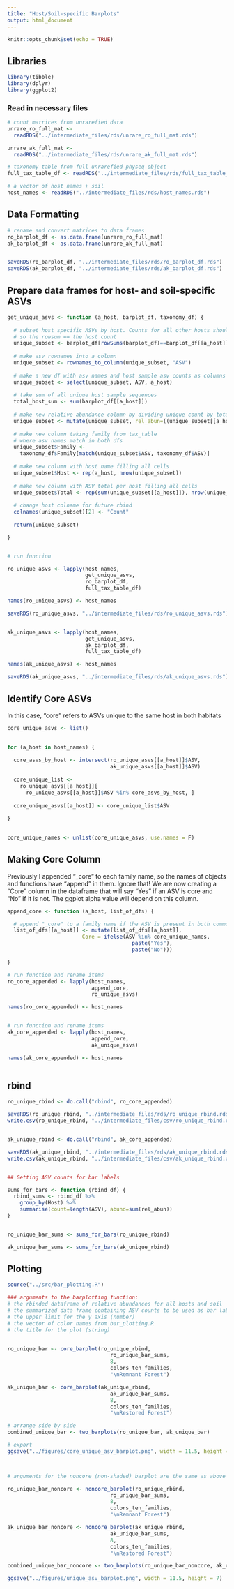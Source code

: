 ```yaml
---
title: "Host/Soil-specific Barplots"
output: html_document
---
```


```r
knitr::opts_chunk$set(echo = TRUE)
```

## Libraries

```r

library(tibble)
library(dplyr)
library(ggplot2)

```

### Read in necessary files

```r

# count matrices from unrarefied data
unrare_ro_full_mat <-
  readRDS("../intermediate_files/rds/unrare_ro_full_mat.rds")

unrare_ak_full_mat <-
  readRDS("../intermediate_files/rds/unrare_ak_full_mat.rds")

# taxonomy table from full unrarefied physeq object 
full_tax_table_df <- readRDS("../intermediate_files/rds/full_tax_table_df.rds")

# a vector of host names + soil
host_names <- readRDS("../intermediate_files/rds/host_names.rds")

```

## Data Formatting

```r

# rename and convert matrices to data frames
ro_barplot_df <- as.data.frame(unrare_ro_full_mat)
ak_barplot_df <- as.data.frame(unrare_ak_full_mat)


saveRDS(ro_barplot_df, "../intermediate_files/rds/ro_barplot_df.rds")
saveRDS(ak_barplot_df, "../intermediate_files/rds/ak_barplot_df.rds")


```

## Prepare data frames for host- and soil-specific ASVs

```r

get_unique_asvs <- function (a_host, barplot_df, taxonomy_df) {
  
  # subset host specific ASVs by host. Counts for all other hosts should be 0, 
  # so the rowsum == the host count
  unique_subset <- barplot_df[rowSums(barplot_df)==barplot_df[[a_host]],]
  
  # make asv rownames into a column
  unique_subset <- rownames_to_column(unique_subset, "ASV")
  
  # make a new df with asv names and host sample asv counts as columns
  unique_subset <- select(unique_subset, ASV, a_host)
  
  # take sum of all unique host sample sequences
  total_host_sum <- sum(barplot_df[[a_host]])
  
  # make new relative abundance column by dividing unique count by total
  unique_subset <- mutate(unique_subset, rel_abun=((unique_subset[[a_host]] / total_host_sum) * 100))
  
  # make new column taking family from tax_table 
  # where asv names match in both dfs
  unique_subset$Family <- 
    taxonomy_df$Family[match(unique_subset$ASV, taxonomy_df$ASV)]
  
  # make new column with host name filling all cells
  unique_subset$Host <- rep(a_host, nrow(unique_subset))
  
  # make new column with ASV total per host filling all cells
  unique_subset$Total <- rep(sum(unique_subset[[a_host]]), nrow(unique_subset))
  
  # change host colname for future rbind
  colnames(unique_subset)[2] <- "Count"
  
  return(unique_subset)

}


# run function

ro_unique_asvs <- lapply(host_names, 
                         get_unique_asvs, 
                         ro_barplot_df, 
                         full_tax_table_df)

names(ro_unique_asvs) <- host_names

saveRDS(ro_unique_asvs, "../intermediate_files/rds/ro_unique_asvs.rds")


ak_unique_asvs <- lapply(host_names, 
                         get_unique_asvs, 
                         ak_barplot_df, 
                         full_tax_table_df)

names(ak_unique_asvs) <- host_names

saveRDS(ak_unique_asvs, "../intermediate_files/rds/ak_unique_asvs.rds")

```

## Identify Core ASVs

In this case, "core" refers to ASVs unique to the same host in both habitats

```r

core_unique_asvs <- list()

  
for (a_host in host_names) {
  
  core_asvs_by_host <- intersect(ro_unique_asvs[[a_host]]$ASV,
                                 ak_unique_asvs[[a_host]]$ASV)
  
  core_unique_list <- 
    ro_unique_asvs[[a_host]][
      ro_unique_asvs[[a_host]]$ASV %in% core_asvs_by_host, ]
  
  core_unique_asvs[[a_host]] <- core_unique_list$ASV
  
}
  

core_unique_names <- unlist(core_unique_asvs, use.names = F)


```

## Making Core Column

Previously I appended "_core" to each family name, so the names of objects and functions have "append" in them. Ignore that! We are now creating a "Core" column in the dataframe that will say "Yes" if an ASV is core and "No" if it is not. The ggplot alpha value will depend on this column.

```r

append_core <- function (a_host, list_of_dfs) {

  # append "_core" to a family name if the ASV is present in both communities
  list_of_dfs[[a_host]] <- mutate(list_of_dfs[[a_host]],
                        Core = ifelse(ASV %in% core_unique_names,
                                        paste("Yes"),
                                        paste("No")))

}

# run function and rename items
ro_core_appended <- lapply(host_names, 
                           append_core,
                           ro_unique_asvs)

names(ro_core_appended) <- host_names


# run function and rename items
ak_core_appended <- lapply(host_names, 
                           append_core,
                           ak_unique_asvs)

names(ak_core_appended) <- host_names



```

## rbind

```r

ro_unique_rbind <- do.call("rbind", ro_core_appended)

saveRDS(ro_unique_rbind, "../intermediate_files/rds/ro_unique_rbind.rds")
write.csv(ro_unique_rbind, "../intermediate_files/csv/ro_unique_rbind.csv")


ak_unique_rbind <- do.call("rbind", ak_core_appended)

saveRDS(ak_unique_rbind, "../intermediate_files/rds/ak_unique_rbind.rds")
write.csv(ak_unique_rbind, "../intermediate_files/csv/ak_unique_rbind.csv")


## Getting ASV counts for bar labels

sums_for_bars <- function (rbind_df) {
  rbind_sums <- rbind_df %>%
    group_by(Host) %>%
    summarise(count=length(ASV), abund=sum(rel_abun))
}


ro_unique_bar_sums <- sums_for_bars(ro_unique_rbind)

ak_unique_bar_sums <- sums_for_bars(ak_unique_rbind)


```

## Plotting

```r

source("../src/bar_plotting.R")

### arguments to the barplotting function:
# the rbinded dataframe of relative abundances for all hosts and soil
# the summarized data frame containing ASV counts to be used as bar labels
# the upper limit for the y axis (number)
# the vector of color names from bar_plotting.R
# the title for the plot (string)


ro_unique_bar <- core_barplot(ro_unique_rbind,
                                 ro_unique_bar_sums,
                                 8,
                                 colors_ten_families,
                                 "\nRemnant Forest")

ak_unique_bar <- core_barplot(ak_unique_rbind,
                                 ak_unique_bar_sums,
                                 8,
                                 colors_ten_families,
                                 "\nRestored Forest")

# arrange side by side
combined_unique_bar <- two_barplots(ro_unique_bar, ak_unique_bar)

# export
ggsave("../figures/core_unique_asv_barplot.png", width = 11.5, height = 7)



# arguments for the noncore (non-shaded) barplot are the same as above

ro_unique_bar_noncore <- noncore_barplot(ro_unique_rbind,
                                 ro_unique_bar_sums,
                                 8,
                                 colors_ten_families,
                                 "\nRemnant Forest")

ak_unique_bar_noncore <- noncore_barplot(ak_unique_rbind,
                                 ak_unique_bar_sums,
                                 8,
                                 colors_ten_families,
                                 "\nRestored Forest")

combined_unique_bar_noncore <- two_barplots(ro_unique_bar_noncore, ak_unique_bar_noncore)

ggsave("../figures/unique_asv_barplot.png", width = 11.5, height = 7)


```




